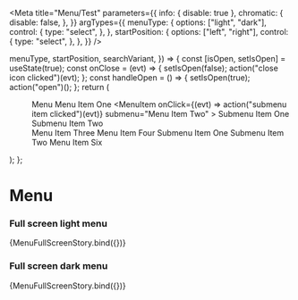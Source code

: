 

<Meta
  title="Menu/Test"
  parameters={{
    info: { disable: true },
    chromatic: {
      disable: false,
    },
  }}
  argTypes={{
    menuType: {
      options: ["light", "dark"],
      control: {
        type: "select",
      },
    },
    startPosition: {
      options: ["left", "right"],
      control: {
        type: "select",
      },
    },
  }}
/>

  menuType,
  startPosition,
  searchVariant,
}) => {
  const [isOpen, setIsOpen] = useState(true);
  const onClose = (evt) => {
    setIsOpen(false);
    action("close icon clicked")(evt);
  };
  const handleOpen = () => {
    setIsOpen(true);
    action("open")();
  };
  return (
    <Menu menuType={menuType}>
      <MenuItem onClick={handleOpen}>Menu</MenuItem>
      <MenuFullscreen
        startPosition={startPosition}
        isOpen={isOpen}
        onClose={onClose}
      >
        <MenuItem href="#">Menu Item One</MenuItem>
        <MenuItem
          onClick={(evt) => action("submenu item clicked")(evt)}
          submenu="Menu Item Two"
        >
          <MenuItem href="#">Submenu Item One</MenuItem>
          <MenuItem href="#">Submenu Item Two</MenuItem>
        </MenuItem>
        <MenuItem variant="alternate">
          <Search
            placeholder="Search..."
            variant={searchVariant}
            defaultValue=""
          />
        </MenuItem>
        <MenuItem href="#">Menu Item Three</MenuItem>
        <MenuItem href="#">Menu Item Four</MenuItem>
        <MenuItem submenu="Menu Item Five">
          <MenuItem href="#">Submenu Item One</MenuItem>
          <MenuItem href="#">Submenu Item Two</MenuItem>
        </MenuItem>
        <MenuItem href="#">Menu Item Six</MenuItem>
      </MenuFullscreen>
    </Menu>
  );
};

# Menu

### Full screen light menu

<Canvas>
  <Story
    name="light fullscreen menu"
    args={{
      menuType: "light",
      startPosition: "left",
      searchVariant: "default",
    }}
  >
    {MenuFullScreenStory.bind({})}
  </Story>
</Canvas>

### Full screen dark menu

<Canvas>
  <Story
    name="dark fullscreen menu"
    args={{
      menuType: "dark",
      startPosition: "left",
      searchVariant: "dark",
    }}
  >
    {MenuFullScreenStory.bind({})}
  </Story>
</Canvas>
